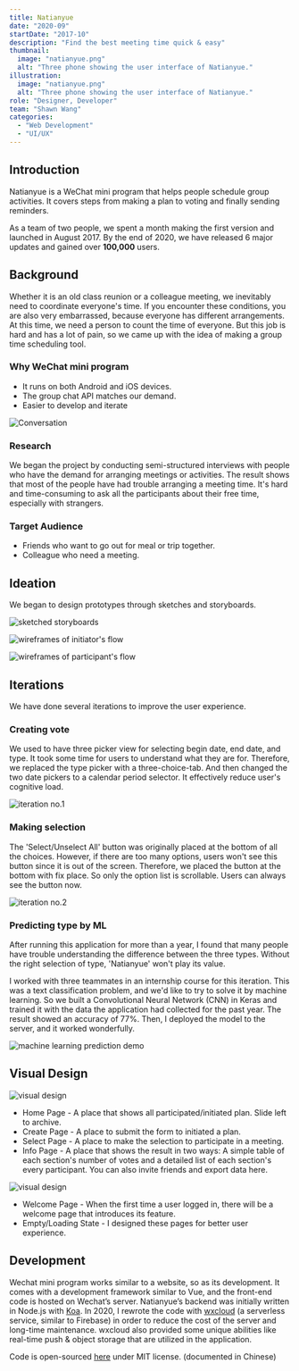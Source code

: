 ```yaml
---
title: Natianyue
date: "2020-09"
startDate: "2017-10"
description: "Find the best meeting time quick & easy"
thumbnail:
  image: "natianyue.png"
  alt: "Three phone showing the user interface of Natianyue."
illustration:
  image: "natianyue.png"
  alt: "Three phone showing the user interface of Natianyue."
role: "Designer, Developer"
team: "Shawn Wang"
categories:
  - "Web Development"
  - "UI/UX"
---
```


## Introduction

Natianyue is a WeChat mini program that helps people schedule group activities. It covers steps from making a plan to voting and finally sending reminders.

As a team of two people, we spent a month making the first version and launched in August 2017. By the end of 2020, we have released 6 major updates and gained over **100,000** users.

## Background

Whether it is an old class reunion or a colleague meeting, we inevitably need to coordinate everyone's time. If you encounter these conditions, you are also very embarrassed, because everyone has different arrangements. At this time, we need a person to count the time of everyone. But this job is hard and has a lot of pain, so we came up with the idea of making a group time scheduling tool.

### Why WeChat mini program

- It runs on both Android and iOS devices.
- The group chat API matches our demand.
- Easier to develop and iterate

![Conversation](conversation.png)

### Research

We began the project by conducting semi-structured interviews with people who have the demand for arranging meetings or activities. The result shows that most of the people have had trouble arranging a meeting time. It's hard and time-consuming to ask all the participants about their free time, especially with strangers.

### Target Audience

- Friends who want to go out for meal or trip together.
- Colleague who need a meeting.

## Ideation

We began to design prototypes through sketches and storyboards.

![sketched storyboards](storyboard.png)

![wireframes of initiator's flow](initiatorsflow.png)

![wireframes of participant's flow](participantsflow.png)

## Iterations

We have done several iterations to improve the user experience.

### Creating vote

We used to have three picker view for selecting begin date, end date, and type. It took some time for users to understand what they are for.
Therefore, we replaced the type picker with a three-choice-tab. And then changed the two date pickers to a calendar period selector. It effectively reduce user's cognitive load.

![iteration no.1](iteration1.png)

### Making selection

The 'Select/Unselect All' button was originally placed at the bottom of all the choices. However, if there are too many options, users won't see this button since it is out of the screen.
Therefore, we placed the button at the bottom with fix place. So only the option list is scrollable. Users can always see the button now.

![iteration no.2](iteration2.png)

### Predicting type by ML

After running this application for more than a year, I found that many people have trouble understanding the difference between the three types. Without the right selection of type, 'Natianyue' won't play its value.

I worked with three teammates in an internship course for this iteration. This was a text classification problem, and we'd like to try to solve it by machine learning. So we built a Convolutional Neural Network (CNN) in Keras and trained it with the data the application had collected for the past year. The result showed an accuracy of 77%. Then, I deployed the model to the server, and it worked wonderfully.

![machine learning prediction demo](ml-prediction.png)

## Visual Design

![visual design](visual1.png)

- Home Page - A place that shows all participated/initiated plan. Slide left to archive.
- Create Page - A place to submit the form to initiated a plan.
- Select Page - A place to make the selection to participate in a meeting.
- Info Page - A place that shows the result in two ways: A simple table of each section's number of votes and a detailed list of each section's every participant. You can also invite friends and export data here.

![visual design](visual2.png)

- Welcome Page - When the first time a user logged in, there will be a welcome page that introduces its feature.
- Empty/Loading State - I designed these pages for better user experience.

## Development

Wechat mini program works similar to a website, so as its development. It comes with a development framework similar to Vue, and the front-end code is hosted on Wechat’s server. Natianyue’s backend was initially written in Node.js with [Koa](https://koajs.com/). In 2020, I rewrote the code with [wxcloud](https://developers.weixin.qq.com/miniprogram/en/dev/wxcloud/basis/getting-started.html) (a serverless service, similar to Firebase) in order to reduce the cost of the server and long-time maintenance. wxcloud also provided some unique abilities like real-time push & object storage that are utilized in the application.

Code is open-sourced [here](https://github.com/jasongao97/natianyue) under MIT license. (documented in Chinese)
